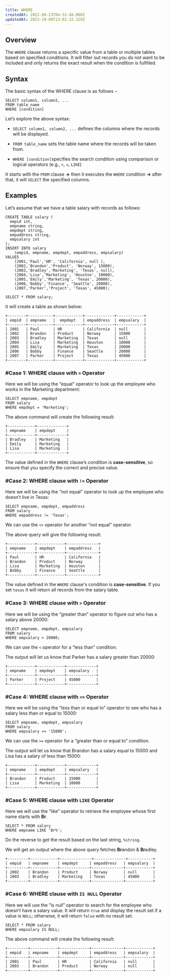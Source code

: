 ```yaml
---
title: WHERE
createdAt: 2022-08-23T04:32:48.000Z
updatedAt: 2023-10-09T13:02:32.129Z
---
```


## Overview

The `WHERE` clause returns a specific value from a table or multiple tables based on specified conditions. It will filter out records you do not want to be included and only returns the exact result when the condition is fulfilled.

## Syntax

The basic syntax of the WHERE clause is as follows −

```pgsql
SELECT column1, column2, ...
FROM table_name
WHERE [condition]
```

Let’s explore the above syntax:

*   `SELECT column1, column2, ...` defines the columns where the records will be displayed.


*   `FROM table_name` sets the table name where the records will be taken from.


*   `WHERE [condition]`specifies the search condition using comparison or logical operators (e.g., `>`, `=`, `LIKE`)

<Check>It starts with the `FROM` clause **->** then it executes the `WHERE` condition **->** after that, it will `SELECT` the specified columns.</Check>

## Examples

Let’s assume that we have a table salary with records as follows:

```pgsql
CREATE TABLE salary (
  empid int,
  empname string,
  empdept string,
  empaddress string,
  empsalary int
);
INSERT INTO salary 
    (empid, empname, empdept, empaddress, empsalary) 
VALUES 
    (2001,'Paul','HR', 'California', null ),
    (2002,'Brandon','Product', 'Norway', 15000),
    (2003,'Bradley','Marketing', 'Texas', null),
    (2004,'Lisa','Marketing', 'Houston', 10000),
    (2005,'Emily','Marketing', 'Texas', 20000),
    (2006,'Bobby','Finance', 'Seattle', 20000),
    (2007,'Parker','Project', 'Texas', 45000);
```

```pgsql
SELECT * FROM salary;
```

It will create a table as shown below:

```pgsql
+--------+-----------+------------+-------------+------------+
| empid  | empname   |  empdept   | empaddress  | empsalary  |
+--------+-----------+------------+-------------+------------+
| 2001   | Paul      | HR         | California  | null       |  
| 2002   | Brandon   | Product    | Norway      | 15000      |
| 2003   | Bradley   | Marketing  | Texas       | null       |
| 2004   | Lisa      | Marketing  | Houston     | 10000      |
| 2005   | Emily     | Marketing  | Texas       | 20000      |
| 2006   | Bobby     | Finance    | Seattle     | 20000      |
| 2007   | Parker    | Project    | Texas       | 45000      |
+--------+-----------+------------+-------------+------------+
```

### #Case 1: WHERE clause with `=` Operator

Here we will be using the “equal” operator to look up the employee who works in the Marketing department:

```pgsql
SELECT empname, empdept
FROM salary
WHERE empdept = 'Marketing';
```

The above command will create the following result:

```pgsql
+------------+-------------+
| empname    | empdept     |
+------------+-------------+
| Bradley    | Marketing   |
| Emily      | Marketing   | 
| Lisa       | Marketing   |
+------------+-------------+
```

<Warning>The value defined in the `WHERE` clause’s condition is **case-sensitive**, so ensure that you specify the correct and precise value.</Warning>

### #Case 2: WHERE clause with `!=` Operator

Here we will be using the “not equal” operator to look up the employee who doesn’t live in Texas:

```pgsql
SELECT empname, empdept, empaddress
FROM salary
WHERE empaddress != 'Texas';
```
<Info>We can use the `<>` operator for another “not equal” operator.</Info>

The above query will give the following result:

```pgsql
+------------+------------+--------------+
| empname    | empdept    | empaddress   |
+------------+------------+--------------+
| Paul       | HR         | California   | 
| Brandon    | Product    | Norway       | 
| Lisa       | Marketing  | Houston      |
| Bobby      | Finance    | Seattle      |
+------------+------------+--------------+
```

<Warning>The value defined in the `WHERE` clause's condition is **case-sensitive**. If you set `texas` it will return all records from the salary table.&#x20;</Warning>

### #Case 3: WHERE clause with `>` Operator

Here we will be using the “greater than” operator to figure out who has a salary above 20000:

```pgsql
SELECT empname, empdept, empsalary
FROM salary
WHERE empsalary > 20000;
```

<Info>We can use the `<` operator for a “less than” condition.</Info>

The output will let us know that Parker has a salary greater than 20000:

```pgsql
+------------+------------+-------------+
| empname    | empdept    | empsalary   |
+------------+------------+-------------+
| Parker     | Project    | 45000       | 
+------------+------------+-------------+
```

### #Case 4: WHERE clause with `<=` Operator

Here we will be using the “less than or equal to” operator to see who has a salary less than or equal to 15000:

```pgsql
SELECT empname, empdept, empsalary
FROM salary
WHERE empsalary <= '15000';
```

<Info>We can use the `>=` operator for a “greater than or equal to” condition.</Info>

The output will let us know that Brandon has a salary equal to 15000 and Lisa has a salary of less than 15000:

```pgsql
+------------+------------+-------------+
| empname    | empdept    | empsalary   |
+------------+------------+-------------+
| Brandon    | Product    | 15000       | 
| Lisa       | Marketing  | 10000       |
+------------+------------+-------------+
```

### #Case 5: WHERE clause with `LIKE` Operator

Here we will use the “like” operator to retrieve the employee whose first name starts with **Br**.

```pgsql
SELECT * FROM salary
WHERE empname LIKE 'Br%';
```
<Info>Do the reverse to get the result based on the last string, `%string`.</Info>

We will get an output where the above query fetches **Br**andon & **Br**adley.

```pgsql
+---------+------------+--------------+--------------+-----------+
| empid   | empname    | empdept     | empaddress   | empsalary  |
+---------+------------+-------------+--------------+------------+
| 2002    | Brandon    | Product     | Norway       | null       |
| 2003    | Bradley    | Marketing   | Texas        | 45000      |
+---------+------------+-------------+--------------+------------+
```

### #Case 6: WHERE clause with `IS NULL` Operator

Here we will use the “is null” operator to search for the employee who doesn’t have a salary value. It will return `true` and display the result set if a value is `NULL`; otherwise, it will return `false` with no result set.

```pgsql
SELECT * FROM salary
WHERE empsalary IS NULL;
```

The above command will create the following result:

```pgsql
+---------+------------+-------------+--------------+------------+
| empid   | empname    | empdept     | empaddress   | empsalary  |
+---------+------------+-------------+--------------+------------+
| 2001    | Paul       | HR          | California   | null       |
| 2003    | Brandon    | Product     | Norway       | null       |
+---------+------------+-------------+--------------+------------+
```

